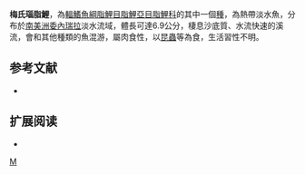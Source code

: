 {{Speciesbox 
| taxon = Bryconops magoi
| status = NE
| status_system = IUCN3.1
| authority =  [[Chernoff|Chernoff]] & [[Machado-Allison|Machado-Allison]], 2005
| synonyms = 
}}
'''梅氏瑙脂鯉'''，為[[輻鰭魚綱|輻鰭魚綱]][[脂鯉目|脂鯉目]][[脂鯉亞目|脂鯉亞目]][[脂鯉科|脂鯉科]]的其中一個[[種|種]]，為熱帶淡水魚，分布於[[南美洲|南美洲]][[委內瑞拉|委內瑞拉]]淡水流域，體長可達6.9公分，棲息沙底質、水流快速的溪流，會和其他種類的魚混游，屬肉食性，以[[昆蟲|昆蟲]]等為食，生活習性不明。

==参考文献==
{{refbegin}}
*{{FishBase_species|genus=Bryconops|species=magoi|year=2013|month=11}}
{{refend}}

== 扩展阅读 ==
{{refbegin}}
*{{wikispecies-inline|Bryconops magoi|梅氏瑙脂鯉}}
{{refend}}
{{Taxonbar|from=Q6417142}}

[[Category:瑙脂鯉屬|M]]


{{魚類小作品}}